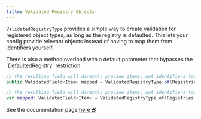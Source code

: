 ```yaml
---
title: Validated Registry Objects
---
```


`ValidatedRegistryType` provides a simple way to create validation for registered object types, as long as the registry is defaulted. This lets your config provide relevant objects instead of having to map them from identifiers yourself.

<Callout variant="info">
There is also a method overload with a default parameter that bypasses the `DefaultedRegistry` restriction.
</Callout>

<CodeTabs>

```java !!tabs Java
// the resulting field will directly provide items, not identifiers for items
public ValidatedField<Item> mapped = ValidatedRegistryType.of(Registries.ITEM);
```

```kotlin !!tabs Kotlin
// the resulting field will directly provide items, not identifiers for items
var mapped: ValidatedField<Item> = ValidatedRegistryType.of(Registries.ITEM)
```

</CodeTabs>

<Callout>
See the documentation page <a target="_blank" rel="noopener" href="https://fzzyhmstrs.github.io/fconfig/-fzzy%20-config/me.fzzyhmstrs.fzzy_config.validation.minecraft/-validated-registry-type/index.html">here 🗗</a>
</Callout>